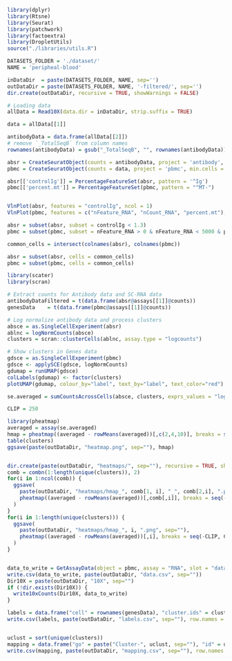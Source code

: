 ```r
library(dplyr)
library(Rtsne)
library(Seurat)
library(patchwork)
library(factoextra)
library(DropletUtils)
source("./libraries/utils.R")

DATASETS_FOLDER = './dataset/'
NAME = 'peripheal-blood'

inDataDir  = paste(DATASETS_FOLDER, NAME, sep='')
outDataDir = paste(DATASETS_FOLDER, NAME, '-filtered/', sep='')
dir.create(outDataDir, recursive = TRUE, showWarnings = FALSE)
```

```r
# Loading data
allData = Read10X(data.dir = inDataDir, strip.suffix = TRUE)

data = allData[[1]]

antibodyData = data.frame(allData[[2]])
# remove `_TotalSeqB` from column names
rownames(antibodyData) = gsub("_TotalSeqB", "", rownames(antibodyData))

```

```r
absr = CreateSeuratObject(counts = antibodyData, project = 'antibody', min.cells = 0, min.features = 0)
pbmc = CreateSeuratObject(counts = data, project = 'pbmc', min.cells = 3, min.features = 200)

absr[['controlIg']] = PercentageFeatureSet(absr, pattern = '^Ig')
pbmc[['percent.mt']] = PercentageFeatureSet(pbmc, pattern = "^MT-")


VlnPlot(absr, features = "controlIg", ncol = 1)
VlnPlot(pbmc, features = c("nFeature_RNA", "nCount_RNA", "percent.mt"), ncol = 3)

absr = subset(absr, subset = controlIg < 1.3)
pbmc = subset(pbmc, subset = nFeature_RNA > 0 & nFeature_RNA < 5000 & percent.mt < 10)

common_cells = intersect(colnames(absr), colnames(pbmc))

absr = subset(absr, cells = common_cells)
pbmc = subset(pbmc, cells = common_cells)
```

```r
library(scater)
library(scran)

# Extract counts for Antibody data and SC-RNA data
antibodyDataFiltered = t(data.frame(absr@assays[[1]]@counts))
genesData    = t(data.frame(pbmc@assays[[1]]@counts))

# Log normalize antibody data and process clusters
absce = as.SingleCellExperiment(absr)
ablnc = logNormCounts(absce)
clusters = scran::clusterCells(ablnc, assay.type = "logcounts")

# Show clusters in Genes data
gdsce = as.SingleCellExperiment(pbmc)
gdsce <- applySCE(gdsce, logNormCounts)
gdumap = runUMAP(gdsce)
colLabels(gdumap) <- factor(clusters)
plotUMAP(gdumap, colour_by="label", text_by="label", text_color="red")
```

```r
se.averaged = sumCountsAcrossCells(absce, clusters, exprs_values = "logcounts", average = TRUE)

CLIP = 250

library(pheatmap)
averaged = assay(se.averaged)
hmap = pheatmap((averaged - rowMeans(averaged))[,c(2,4,10)], breaks = seq(-CLIP, CLIP, length.out = 101), kmeans_k = NA, cluster_cols = FALSE, cluster_rows = FALSE)
table(clusters)
ggsave(paste(outDataDir, "heatmap.png", sep=""), hmap)


dir.create(paste(outDataDir, "heatmaps/", sep=""), recursive = TRUE, showWarnings = FALSE)
comb = combn(1:length(unique(clusters)), 2)
for(i in 1:ncol(comb)) {
  ggsave(
    paste(outDataDir, "heatmaps/hmap_", comb[1, i], "_", comb[2,i], ".png", sep=""),
    pheatmap((averaged - rowMeans(averaged))[,comb[,i]], breaks = seq(-CLIP, CLIP, length.out = 101), kmeans_k = NA, cluster_cols = FALSE, cluster_rows = FALSE)
  )
}
for(i in 1:length(unique(clusters))) {
  ggsave(
    paste(outDataDir, "heatmaps/hmap_", i, ".png", sep=""),
    pheatmap((averaged - rowMeans(averaged))[,i], breaks = seq(-CLIP, CLIP, length.out = 101), kmeans_k = NA, cluster_cols = FALSE, cluster_rows = FALSE)
  )
}
```

```r
```

```r
data_to_write = GetAssayData(object = pbmc, assay = "RNA", slot = "data")
write.csv(data_to_write, paste(outDataDir, "data.csv", sep=""))
Dir10X = paste(outDataDir, "10X", sep="")
if (!dir.exists(Dir10X)) {
  write10xCounts(Dir10X, data_to_write)
}

labels = data.frame("cell" = rownames(genesData), "cluster.ids" = clusters)
write.csv(labels, paste(outDataDir, "labels.csv", sep=""), row.names = FALSE)


uclust = sort(unique(clusters))
mapping = data.frame("go" = paste("Cluster-", uclust, sep=""), "id" = uclust)
write.csv(mapping, paste(outDataDir, "mapping.csv", sep=""), row.names = FALSE)
```